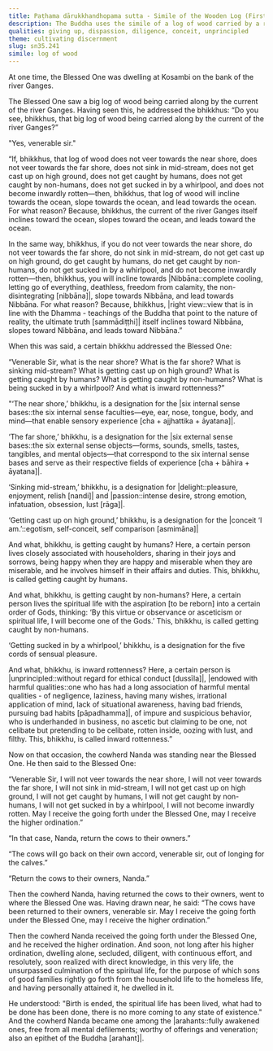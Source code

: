 ```yaml
---
title: Paṭhama dārukkhandhopama sutta - Simile of the Wooden Log (First)
description: The Buddha uses the simile of a log of wood carried by a river to explain the eight obstacles to reaching Nibbāna.
qualities: giving up, dispassion, diligence, conceit, unprincipled
theme: cultivating discernment
slug: sn35.241
simile: log of wood
---
```


At one time, the Blessed One was dwelling at Kosambi on the bank of the river Ganges.

The Blessed One saw a big log of wood being carried along by the current of the river Ganges. Having seen this, he addressed the bhikkhus: “Do you see, bhikkhus, that big log of wood being carried along by the current of the river Ganges?”

"Yes, venerable sir."

“If, bhikkhus, that log of wood does not veer towards the near shore, does not veer towards the far shore, does not sink in mid-stream, does not get cast up on high ground, does not get caught by humans, does not get caught by non-humans, does not get sucked in by a whirlpool, and does not become inwardly rotten—then, bhikkhus, that log of wood will incline towards the ocean, slope towards the ocean, and lead towards the ocean. For what reason? Because, bhikkhus, the current of the river Ganges itself inclines toward the ocean, slopes toward the ocean, and leads toward the ocean.

In the same way, bhikkhus, if you do not veer towards the near shore, do not veer towards the far shore, do not sink in mid-stream, do not get cast up on high ground, do get caught by humans, do net get caught by non-humans, do not get sucked in by a whirlpool, and do not become inwardly rotten—then, bhikkhus, you will incline towards |Nibbāna::complete cooling, letting go of everything, deathless, freedom from calamity, the non-disintegrating [nibbāna]|, slope towards Nibbāna, and lead towards Nibbāna. For what reason? Because, bhikkhus, |right view::view that is in line with the Dhamma - teachings of the Buddha that point to the nature of reality, the ultimate truth [sammādiṭṭhi]| itself inclines toward Nibbāna, slopes toward Nibbāna, and leads toward Nibbāna.”

When this was said, a certain bhikkhu addressed the Blessed One:

“Venerable Sir, what is the near shore? What is the far shore? What is sinking mid-stream? What is getting cast up on high ground? What is getting caught by humans? What is getting caught by non-humans? What is being sucked in by a whirlpool? And what is inward rottenness?”

"‘The near shore,’ bhikkhu, is a designation for the |six internal sense bases::the six internal sense faculties—eye, ear, nose, tongue, body, and mind—that enable sensory experience [cha + ajjhattika + āyatana]|.

‘The far shore,’ bhikkhu, is a designation for the |six external sense bases::the six external sense objects—forms, sounds, smells, tastes, tangibles, and mental objects—that correspond to the six internal sense bases and serve as their respective fields of experience [cha + bāhira + āyatana]|.

‘Sinking mid-stream,’ bhikkhu, is a designation for |delight::pleasure, enjoyment, relish [nandi]| and |passion::intense desire, strong emotion, infatuation, obsession, lust [rāga]|.

‘Getting cast up on high ground,’ bhikkhu, is a designation for the |conceit ‘I am.’::egotism, self-conceit, self comparison [asmimāna]|

And what, bhikkhu, is getting caught by humans? Here, a certain person lives closely associated with householders, sharing in their joys and sorrows, being happy when they are happy and miserable when they are miserable, and he involves himself in their affairs and duties. This, bhikkhu, is called getting caught by humans.

And what, bhikkhu, is getting caught by non-humans? Here, a certain person lives the spiritual life with the aspiration [to be reborn] into a certain order of Gods, thinking: ‘By this virtue or observance or asceticism or spiritual life, I will become one of the Gods.’ This, bhikkhu, is called getting caught by non-humans.

‘Getting sucked in by a whirlpool,’ bhikkhu, is a designation for the five cords of sensual pleasure.

And what, bhikkhu, is inward rottenness? Here, a certain person is |unprincipled::without regard for ethical conduct [dussīla]|, |endowed with harmful qualities::one who has had a long association of harmful mental qualities - of negligence, laziness, having many wishes, irrational application of mind, lack of situational awareness, having bad friends, pursuing bad habits [pāpadhamma]|, of impure and suspicious behavior, who is underhanded in business, no ascetic but claiming to be one, not celibate but pretending to be celibate, rotten inside, oozing with lust, and filthy. This, bhikkhu, is called inward rottenness.”

Now on that occasion, the cowherd Nanda was standing near the Blessed One. He then said to the Blessed One:

“Venerable Sir, I will not veer towards the near shore, I will not veer towards the far shore, I will not sink in mid-stream, I will not get cast up on high ground, I will not get caught by humans, I will not get caught by non-humans, I will not get sucked in by a whirlpool, I will not become inwardly rotten. May I receive the going forth under the Blessed One, may I receive the higher ordination.”

“In that case, Nanda, return the cows to their owners.”

“The cows will go back on their own accord, venerable sir, out of longing for the calves.”

“Return the cows to their owners, Nanda.”

Then the cowherd Nanda, having returned the cows to their owners, went to where the Blessed One was. Having drawn near, he said: “The cows have been returned to their owners, venerable sir. May I receive the going forth under the Blessed One, may I receive the higher ordination.”

Then the cowherd Nanda received the going forth under the Blessed One, and he received the higher ordination. And soon, not long after his higher ordination, dwelling alone, secluded, diligent, with continuous effort, and resolutely, soon realized with direct knowledge, in this very life, the unsurpassed culmination of the spiritual life, for the purpose of which sons of good families rightly go forth from the household life to the homeless life, and having personally attained it, he dwelled in it.

He understood: "Birth is ended, the spiritual life has been lived, what had to be done has been done, there is no more coming to any state of existence." And the cowherd Nanda became one among the |arahants::fully awakened ones, free from all mental defilements; worthy of offerings and veneration; also an epithet of the Buddha [arahant]|.